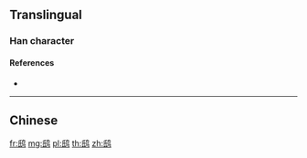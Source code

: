{{character info/new}}
{{also|鴟}}
==Translingual==

===Han character===
{{Han char|rn=196|rad=鸟|as=05|sn=10|four=|canj=HIPYM,XHIPY|ids=⿰氐鸟}}

====References====
* {{Han ref|kx=1505.141|hdz=74625.020|uh=9E31|ud=40497}}

----

==Chinese==
{{zh-see|鴟}}

[[fr:鸱]]
[[mg:鸱]]
[[pl:鸱]]
[[th:鸱]]
[[zh:鸱]]